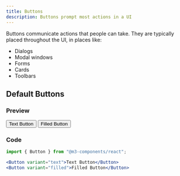 ```yaml
---
title: Buttons
description: Buttons prompt most actions in a UI
---
```



Buttons communicate actions that people can take. They are typically placed throughout the UI, in places like:

- Dialogs
- Modal windows
- Forms
- Cards
- Toolbars

## Default Buttons

### Preview

<ComponentPreview>
    <Button variant="text" className="mx-2" client:load>Text Button</Button>
    <Button variant="filled" className="mx-2" client:load>Filled Button</Button>
</ComponentPreview>

### Code

```jsx
import { Button } from "@m3-components/react";
```
   
```jsx
<Button variant="text">Text Button</Button>
<Button variant="filled">Filled Button</Button>
```
